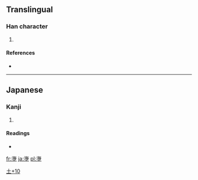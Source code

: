 ==Translingual==

===Han character===
{{Han char|rn=32|rad=土|as=10|sn=13|four=|canj=水卜土 (EYG), X水卜土 (XEYG)}}

# {{defn|Han|sort=土10}}

====References====
* {{Han ref|kx=0236.341|hdz=10474.071|uh=5870|ud=22640}}

----

==Japanese==

===Kanji===
{{ja-kanji|grade=|rs=土10}}

# {{defn|Japanese|sort=土10}}

====Readings====
* {{ja-readings|on=|kun=[[あま]] (ama)}}

[[Category:Japanese-only CJKV Characters|土+10]]

[[fr:塰]]
[[ja:塰]]
[[pl:塰]]
